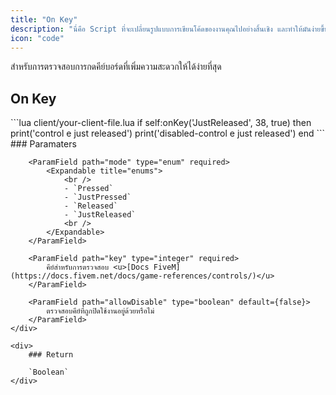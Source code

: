 ```yaml
---
title: "On Key"
description: "นี่คือ Script ที่จะเปลี่ยนรูปแบบการเขียนโค้ดของงานคุณไปอย่างสิ้นเชิง และทำให้มันง่ายขึ้นด้วย ns_core ของพวกเรา (Replacer of 999s-bridge)"
icon: "code"
---
```


สำหรับการตรวจสอบการกดคีย์บอร์ดที่เพิ่มความสะดวกให้ได้ง่ายที่สุด

## On Key

<CodeGroup>
```lua client/your-client-file.lua
if self:onKey('JustReleased', 38, true) then
    print('control e just released')
    print('disabled-control e just released')
end
```
</CodeGroup>

<Columns cols={2}>
    <div>
        ### Paramaters

        <ParamField path="mode" type="enum" required>
            <Expandable title="enums">
                <br />
                - `Pressed`
                - `JustPressed`
                - `Released`
                - `JustReleased`
                <br />
            </Expandable>
        </ParamField>

        <ParamField path="key" type="integer" required>
            คีย์สำหรับการตรวจสอบ <u>[Docs FiveM](https://docs.fivem.net/docs/game-references/controls/)</u>
        </ParamField>

        <ParamField path="allowDisable" type="boolean" default={false}>
            ตรวจสอบคีย์ที่ถูกปิดใช้งานอยู่ด้วยหรือไม่
        </ParamField>
    </div>

    <div>
        ### Return

        `Boolean`
    </div>
</Columns>
